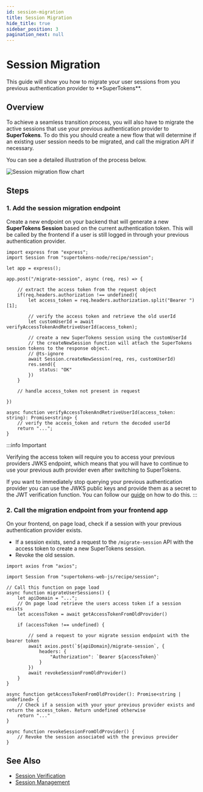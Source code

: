 ```yaml
---
id: session-migration
title: Session Migration
hide_title: true
sidebar_position: 3
pagination_next: null
---
```



# Session Migration

<DescriptionText>
  This guide will show you how to migrate your user sessions from you previous authentication provider to **SuperTokens**.
</DescriptionText>

<Separator />

## Overview

To achieve a seamless transition process, you will also have to migrate the active sessions that use your previous authentication provider to **SuperTokens**.
To do this you should create a new flow that will determine if an existing user session needs to be migrated, and call the migration API if necessary.

You can see a detailed illustration of the process below.

<img src="/img/migration/session-migration-diagram.png" alt="Session migration flow chart" />

## Steps

### 1. Add the session migration endpoint

Create a new endpoint on your backend that will generate a new **SuperTokens Session** based on the current authentication token.
This will be called by the frontend if a user is still logged in through your previous authentication provider.

```tsx title="Backend changes"
import express from "express";
import Session from "supertokens-node/recipe/session";

let app = express();

app.post("/migrate-session", async (req, res) => {

    // extract the access token from the request object
    if(req.headers.authorization !== undefined){
        let access_token = req.headers.authorization.split("Bearer ")[1];

        // verify the access token and retrieve the old userId
        let customUserId = await verifyAccessTokenAndRetriveUserId(access_token);

        // create a new SuperTokens session using the customUserId
        // the createNewSession function will attach the SuperTokens session tokens to the response object.
        // @ts-ignore
        await Session.createNewSession(req, res, customUserId)
        res.send({
            status: "OK"
        })
    }

    // handle access_token not present in request
    
})

async function verifyAccessTokenAndRetriveUserId(access_token: string): Promise<string> {
    // verify the access_token and return the decoded userId
    return "...";
}

```

:::info Important

Verifying the access token will require you to access your previous providers JWKS endpoint, which means that you will have to continue to use your previous auth provider even after switching to SuperTokens.

If you want to immediately stop querying your previous authentication provider you can use the JWKS public keys and provide them as a secret to the JWT verification function.
You can follow our [guide](/docs/additional-verification/session-verification/protect-api-routes/manual-jwt-verification#method-2-using-public-key-string) on how to do this.
:::

### 2. Call the migration endpoint from your frontend app

On your frontend, on page load, check if a session with your previous authentication provider exists.
- If a session exists, send a request to the `/migrate-session` API with the access token to create a new SuperTokens session.
- Revoke the old session.

```tsx title="Frontend changes"
import axios from "axios";

import Session from "supertokens-web-js/recipe/session";

// Call this function on page load
async function migrateUserSessions() {
    let apiDomain = "...";
    // On page load retrieve the users access token if a session exists
    let accessToken = await getAccessTokenFromOldProvider()

    if (accessToken !== undefined) {

        // send a request to your migrate session endpoint with the bearer token
        await axios.post(`${apiDomain}/migrate-session`, {
            headers: {
                "Authorization": `Bearer ${accessToken}`
            }
        })
        await revokeSessionFromOldProvider()
    }
}

async function getAccessTokenFromOldProvider(): Promise<string | undefined> {
    // Check if a session with your your previous provider exists and return the access_token. Return undefined otherwise
    return "..."
}

async function revokeSessionFromOldProvider() {
    // Revoke the session associated with the previous provider
}

```

## See Also

- [Session Verification](/docs)
- [Session Management](/docs)
